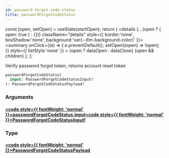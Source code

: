 ```yaml
---
id: password-forgot-code-status
title: passwordForgotCodeStatus
---
```









  const [open, setOpen] = useState(startOpen);
  return (
    <details {...(open ? { open: true } : {})} className="details" style={{ border:'none', boxShadow:'none', background:'var(--ifm-background-color)' }}>
      <summary
        onClick={(e) => {
          e.preventDefault();
          setOpen((open) => !open);
        }}
        style={{ listStyle:'none' }}
      >
      {open ? dataOpen : dataClose}
      </summary>
      {open && children}
    </details>
  );
};








Verify password forgot token, returns account reset token


```graphql
passwordForgotCodeStatus(
  input: PasswordForgotCodeStatusInput!
): PasswordForgotCodeStatusPayload!
```




### Arguments

#### [<code style={{ fontWeight: 'normal' }}>passwordForgotCodeStatus.<b>input</b></code>](#)<Bullet />[<code style={{ fontWeight: 'normal' }}><b>PasswordForgotCodeStatusInput!</b></code>](/gql-api/types/inputs/password-forgot-code-status-input.mdx) <Badge class="badge badge--secondary badge--non_null" text="non-null"/> <Badge class="badge badge--secondary " text="input"/> 



### Type

#### [<code style={{ fontWeight: 'normal' }}><b>PasswordForgotCodeStatusPayload</b></code>](/gql-api/types/objects/password-forgot-code-status-payload.mdx) <Badge class="badge badge--secondary " text="object"/>